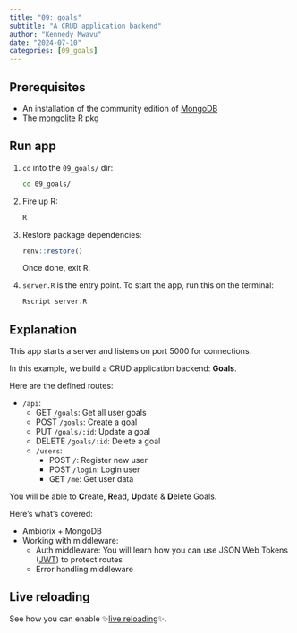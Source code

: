 ```yaml
---
title: "09: goals"
subtitle: "A CRUD application backend"
author: "Kennedy Mwavu"
date: "2024-07-10"
categories: [09_goals]
---
```


## Prerequisites

- An installation of the community edition of [MongoDB](https://www.mongodb.com/docs/manual/installation/)
- The [mongolite](https://github.com/jeroen/mongolite) R pkg

## Run app

1. `cd` into the `09_goals/` dir:

    ```bash
    cd 09_goals/
    ```

1. Fire up R:
    
    ```bash
    R
    ```

1. Restore package dependencies:
    
    ```r
    renv::restore()
    ```

    Once done, exit R.
1. `server.R` is the entry point. To start the app, run this on the terminal:
    
    ```bash
    Rscript server.R
    ```

## Explanation

This app starts a server and listens on port 5000 for connections.

In this example, we build a CRUD application backend: **Goals**.

Here are the defined routes:

- `/api`:
    - GET `/goals`: Get all user goals
    - POST `/goals`: Create a goal
    - PUT `/goals/:id`: Update a goal
    - DELETE `/goals/:id`: Delete a goal
    - `/users`:
      - POST `/`: Register new user
      - POST `/login`: Login user
      - GET `/me`: Get user data

You will be able to **C**reate, **R**ead, **U**pdate & **D**elete Goals.

Here's what's covered:

- Ambiorix + MongoDB
- Working with middleware:
  - Auth middleware: You will learn how you can use JSON Web Tokens ([JWT](https://jwt.io/)) to protect routes
  - Error handling middleware

## Live reloading

See how you can enable ✨[live reloading](../10_live_reloading/index.qmd)✨.
